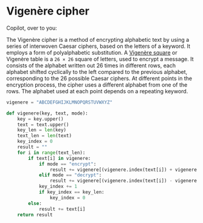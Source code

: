 # Vigenère cipher

Copilot, over to you:

The Vigenère cipher is a method of encrypting alphabetic text by using a series of interwoven Caesar ciphers, based on the letters of a keyword. It employs a form of polyalphabetic substitution. A [Vigenère square](https://en.wikipedia.org/wiki/Vigen%C3%A8re_square) or Vigenère table is a `26 × 26` square of letters, used to encrypt a message. It consists of the alphabet written out 26 times in different rows, each alphabet shifted cyclically to the left compared to the previous alphabet, corresponding to the 26 possible Caesar ciphers. At different points in the encryption process, the cipher uses a different alphabet from one of the rows. The alphabet used at each point depends on a repeating keyword.

```python
vigenere = "ABCDEFGHIJKLMNOPQRSTUVWXYZ"

def vigenere(key, text, mode):
    key = key.upper()
    text = text.upper()
    key_len = len(key)
    text_len = len(text)
    key_index = 0
    result = ""
    for i in range(text_len):
        if text[i] in vigenere:
            if mode == "encrypt":
                result += vigenere[(vigenere.index(text[i]) + vigenere.index(key[key_index])) % 26]
            elif mode == "decrypt":
                result += vigenere[(vigenere.index(text[i]) - vigenere.index(key[key_index])) % 26]
            key_index += 1
            if key_index == key_len:
                key_index = 0
        else:
            result += text[i]
    return result
```

